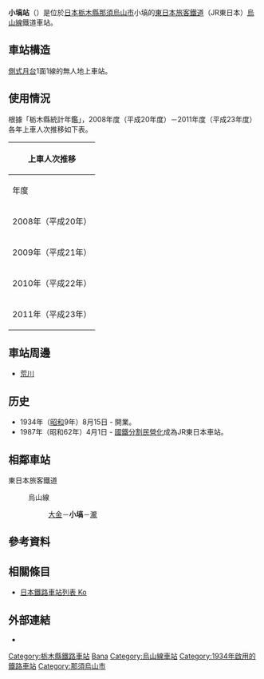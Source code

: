 {{NoteTA
|T=zh-tw:小塙車站; zh-cn:小塙站; zh-hk:小塙站;
|1=zh-tw:小塙車站; zh-cn:小塙站; zh-hk:小塙站;
}}
{{日本車站資訊
|公司色 = green
|站名 = 小塙站
|圖片 = Kobana_sta.jpg
|圖片說明 = 月台（2008年8月29日）
|日文原名 = 小塙
|平假名 = こばな
|羅馬拼音 = Kobana
|電報略號 = コハ
|所屬公司 = [[東日本旅客鐵道|東日本旅客鐵道]]（JR東日本）
|所在地 = {{JPN}}[[栃木縣|栃木縣]][[那須烏山市|那須烏山市]]小塙272
|啟用年月日 = 1934年（[[昭和|昭和]]9年）8月15日
|車站構造 = [[地面車站|地面車站]]
|月台配置 = 1面1線
|乘客人數 = 11
|統計年度 = 2011年
|備註 = 無人車站
|adjacent = {{Adjacent stations|system=東日本旅客鐵道東京近郊路線|line=烏山線|left=大金|right=瀧|note-left=2.6km|note-mid=距離[[寶積寺站|寶積寺]]15.3km|note-right=2.2km}}
}}
'''小塙站'''（{{jpn|j=小塙駅|hg=こばなえき|rm=Kobana eki|f=y}}）是位於[[日本|日本]][[栃木縣|栃木縣]][[那須烏山市|那須烏山市]]小塙的[[東日本旅客鐵道|東日本旅客鐵道]]（JR東日本）[[烏山線|烏山線]]鐵道車站。

== 車站構造 ==
[[側式月台|側式月台]]1面1線的無人地上車站。
== 使用情況 ==
根據「栃木縣統計年鑑」，2008年度（平成20年度）－2011年度（平成23年度）各年上車人次推移如下表。

{| class="wikitable" style="margin: 1em 0.2em; text-align: center; font-size: 85%;"
|- style="background: #ddd;"
!colspan="3"|上車人次推移
|-
!年度
!各年上車人次<br />（單位：千人）
!來源
|-
|2008年（平成20年）
|7
|<ref>{{Cite web|url=http://www.pref.tochigi.lg.jp/c04/pref/toukei/toukei/documents/10-unyutuushin.pdf|title=10 運輸・通信|format=PDF|page=132|publisher=栃木県|work=[http://www.pref.tochigi.lg.jp/c04/pref/toukei/toukei/21toukeinenkan.html 第55回 栃木県統計年鑑　平成21年版]|year=2009|accessdate=2019-03-02|archiveurl=https://web.archive.org/web/20190302134724/http://www.pref.tochigi.lg.jp/c04/pref/toukei/toukei/documents/10-unyutuushin.pdf|archivedate=2019-03-02}}</ref>
|-
|2009年（平成21年）
|6
|<ref>{{Cite web|url=http://www.pref.tochigi.lg.jp/c04/pref/toukei/toukei/documents/h22_10_unyu_tuushin.pdf|title=10 運輸・通信|format=PDF|page=132|publisher=栃木県|work=[http://www.pref.tochigi.lg.jp/c04/pref/toukei/toukei/tochigikentoukeinenkan22.html 第56回 栃木県統計年鑑　平成22年版]|year=2010|accessdate=2019-03-02|archiveurl=https://web.archive.org/web/20190302135241/http://www.pref.tochigi.lg.jp/c04/pref/toukei/toukei/documents/h22_10_unyu_tuushin.pdf|archivedate=2019-03-02}}</ref>
|-
|2010年（平成22年）
|6
|<ref>{{Cite web|url=http://www.pref.tochigi.lg.jp/c04/pref/toukei/toukei/documents/h23_10_unnyu_tsuushin.pdf|title=10 運輸・通信|format=PDF|page=132|publisher=栃木県|work=[http://www.pref.tochigi.lg.jp/c04/pref/toukei/toukei/tochigikentoukeinenkan23.html 第57回 栃木県統計年鑑　平成23年版]|year=2011|accessdate=2019-03-02|archiveurl=https://web.archive.org/web/20190302135512/http://www.pref.tochigi.lg.jp/c04/pref/toukei/toukei/documents/h23_10_unnyu_tsuushin.pdf|archivedate=2019-03-02}}</ref>
|-
|2011年（平成23年）
|4
|<ref>{{Cite web|url=http://www.pref.tochigi.lg.jp/c04/pref/toukei/toukei/documents/h24-10-unyu-tsushin.pdf|title=10 運輸・通信|format=PDF|page=132|publisher=栃木県|work=[http://www.pref.tochigi.lg.jp/c04/pref/toukei/toukei/tochigikentoukeinenkan24.html 第58回 栃木県統計年鑑　平成24年版]|year=2012|accessdate=2019-03-02|archiveurl=https://web.archive.org/web/20190302135816/http://www.pref.tochigi.lg.jp/c04/pref/toukei/toukei/documents/h24-10-unyu-tsushin.pdf|archivedate=2019-03-02}}</ref>
|}

== 車站周邊 ==
* [[荒川_(栃木縣)|荒川]]

== 历史 ==
* 1934年（[[昭和|昭和]]9年）8月15日 - 開業。
* 1987年（昭和62年）4月1日 - [[國鐵分割民營化|國鐵分割民營化]]成為JR東日本車站。

== 相鄰車站 ==
; 東日本旅客鐵道
: {{Color|green|■}} 烏山線
:: [[大金站|大金]]－'''小塙'''－[[瀧站_(栃木縣)|瀧]]
== 參考資料 ==
{{Reflist}}

==相關條目==
*[[日本鐵路車站列表_Ko|日本鐵路車站列表 Ko]]

==外部連結==
* {{外部連結/JR東日本車站|filename=702|name=小塙}}
{{烏山線}}
{{coord|36|38|33.98|N|140|7|1.15|E|region:JP_type:railwaystation|display=title}}
{{DEFAULTSORT:Kobana}}
[[Category:栃木縣鐵路車站|Category:栃木縣鐵路車站]]
[[Category:日本鐵路車站_Ko|Bana]]
[[Category:烏山線車站|Category:烏山線車站]]
[[Category:1934年啟用的鐵路車站|Category:1934年啟用的鐵路車站]]
[[Category:那須烏山市|Category:那須烏山市]]